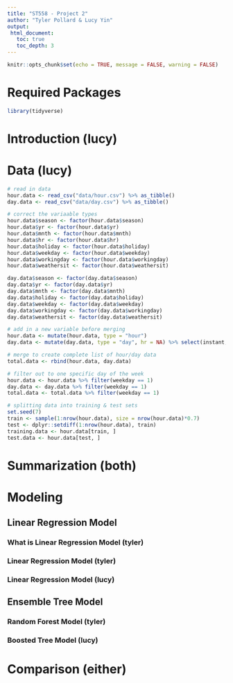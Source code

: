 ```yaml
---
title: "ST558 - Project 2"
author: "Tyler Pollard & Lucy Yin"
output: 
 html_document:
   toc: true
   toc_depth: 3
---
```


```r
knitr::opts_chunk$set(echo = TRUE, message = FALSE, warning = FALSE)
```
# Required Packages
```r
library(tidyverse)
```

# Introduction (lucy)
  
  
# Data (lucy)
```r
# read in data
hour.data <- read_csv("data/hour.csv") %>% as_tibble()
day.data <- read_csv("data/day.csv") %>% as_tibble()
```
```r
# correct the variaable types
hour.data$season <- factor(hour.data$season)
hour.data$yr <- factor(hour.data$yr)
hour.data$mnth <- factor(hour.data$mnth)
hour.data$hr <- factor(hour.data$hr)
hour.data$holiday <- factor(hour.data$holiday)
hour.data$weekday <- factor(hour.data$weekday)
hour.data$workingday <- factor(hour.data$workingday)
hour.data$weathersit <- factor(hour.data$weathersit)

day.data$season <- factor(day.data$season)
day.data$yr <- factor(day.data$yr)
day.data$mnth <- factor(day.data$mnth)
day.data$holiday <- factor(day.data$holiday)
day.data$weekday <- factor(day.data$weekday)
day.data$workingday <- factor(day.data$workingday)
day.data$weathersit <- factor(day.data$weathersit)
```
```r
# add in a new variable before merging
hour.data <- mutate(hour.data, type = "hour")
day.data <- mutate(day.data, type = "day", hr = NA) %>% select(instant, dteday, season, yr, mnth, hr, everything())

# merge to create complete list of hour/day data
total.data <- rbind(hour.data, day.data)
```
```r
# filter out to one specific day of the week
hour.data <- hour.data %>% filter(weekday == 1)
day.data <- day.data %>% filter(weekday == 1)
total.data <- total.data %>% filter(weekday == 1)
```
```r
# splitting data into training & test sets
set.seed(7)
train <- sample(1:nrow(hour.data), size = nrow(hour.data)*0.7)
test <- dplyr::setdiff(1:nrow(hour.data), train)
training.data <- hour.data[train, ]
test.data <- hour.data[test, ]
```

# Summarization (both)

  
# Modeling
## Linear Regression Model
### What is Linear Regression Model (tyler)
  
### Linear Regression Model (tyler)

### Linear Regression Model (lucy)
  
  
## Ensemble Tree Model
### Random Forest Model (tyler)

### Boosted Tree Model (lucy)
  
  
  
# Comparison (either)
